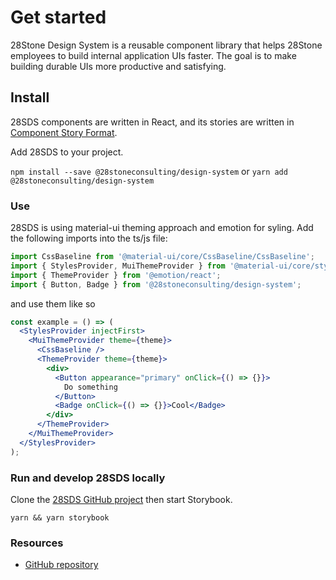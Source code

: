 
<Meta title="Intro" />

# Get started

28Stone Design System is a reusable component library that helps 28Stone employees to build internal application UIs faster. The goal is to make building durable UIs more productive and satisfying.

## Install

28SDS components are written in React, and its stories are written in [Component Story Format](https://medium.com/storybookjs/component-story-format-66f4c32366df).

Add 28SDS to your project.

`npm install --save @28stoneconsulting/design-system`
or
`yarn add @28stoneconsulting/design-system`

### **Use**

28SDS is using material-ui theming approach and emotion for syling. Add the following imports into the ts/js file:

```js
import CssBaseline from '@material-ui/core/CssBaseline/CssBaseline';
import { StylesProvider, MuiThemeProvider } from '@material-ui/core/styles';
import { ThemeProvider } from '@emotion/react';
import { Button, Badge } from '@28stoneconsulting/design-system';
```

and use them like so

```jsx
const example = () => (
  <StylesProvider injectFirst>
    <MuiThemeProvider theme={theme}>
      <CssBaseline />
      <ThemeProvider theme={theme}>
        <div>
          <Button appearance="primary" onClick={() => {}}>
            Do something
          </Button>
          <Badge onClick={() => {}}>Cool</Badge>
        </div>
      </ThemeProvider>
    </MuiThemeProvider>
  </StylesProvider>
);
```

### **Run and develop 28SDS locally**

Clone the [28SDS GitHub project](https://github.com/28StoneConsulting/design-system) then start Storybook.

`yarn && yarn storybook`

### **Resources**

- [GitHub repository](https://github.com/28StoneConsulting/design-system)
